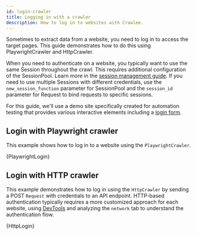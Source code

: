 ```yaml
---
id: login-crawler
title: Logging in with a crawler
description: How to log in to websites with Crawlee.
---
```




Sometimes to extract data from a website, you need to log in to access the target pages. This guide demonstrates how to do this using <ApiLink to="class/PlaywrightCrawler">PlaywrightCrawler</ApiLink> and <ApiLink to="class/HttpCrawler">HttpCrawler</ApiLink>.

When you need to authenticate on a website, you typically want to use the same <ApiLink to="class/Session">Session</ApiLink> throughout the crawl. This requires additional configuration of the <ApiLink to="class/SessionPool">SessionPool</ApiLink>. Learn more in the [session management guide](./session-management). If you need to use multiple <ApiLink to="class/Session">Sessions</ApiLink> with different credentials, use the `new_session_function` parameter for <ApiLink to="class/SessionPool#__init__">SessionPool</ApiLink> and the `session_id` parameter for <ApiLink to="class/Request#from_url">Request</ApiLink> to bind requests to specific sessions.

For this guide, we'll use a demo site specifically created for automation testing that provides various interactive elements including a [login form](https://demoqa.com/login).

## Login with Playwright crawler

This example shows how to log in to a website using the <ApiLink to="class/PlaywrightCrawler">`PlaywrightCrawler`</ApiLink>.

<RunnableCodeBlock className="language-python" language="python">
    {PlaywrightLogin}
</RunnableCodeBlock>

## Login with HTTP crawler

This example demonstrates how to log in using the <ApiLink to="class/HttpCrawler">`HttpCrawler`</ApiLink> by sending a POST <ApiLink to="class/Request">`Request`</ApiLink> with credentials to an API endpoint. HTTP-based authentication typically requires a more customized approach for each website, using [DevTools](https://developer.chrome.com/docs/devtools/overview) and analyzing the `network` tab to understand the authentication flow.

<RunnableCodeBlock className="language-python" language="python">
    {HttpLogin}
</RunnableCodeBlock>
